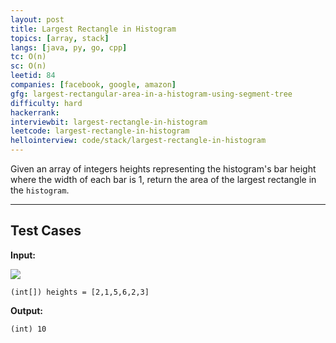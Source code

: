 ```yaml
---
layout: post
title: Largest Rectangle in Histogram
topics: [array, stack]
langs: [java, py, go, cpp]
tc: O(n)
sc: O(n)
leetid: 84
companies: [facebook, google, amazon]
gfg: largest-rectangular-area-in-a-histogram-using-segment-tree
difficulty: hard
hackerrank: 
interviewbit: largest-rectangle-in-histogram
leetcode: largest-rectangle-in-histogram
hellointerview: code/stack/largest-rectangle-in-histogram
---
```


Given an array of integers heights representing the histogram's bar height where the width of each bar is 1, 
return the area of the largest rectangle in the `histogram`.

---

## Test Cases

**Input:**

<img src="https://assets.leetcode.com/uploads/2021/01/04/histogram.jpg" />

```
(int[]) heights = [2,1,5,6,2,3]
```

**Output:**
```
(int) 10
```
